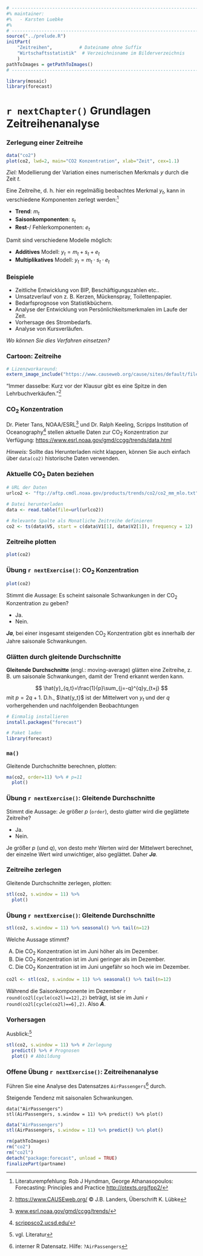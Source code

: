 ```r
# ---------------------------------------------------------------------------
#% maintainer:
#%   - Karsten Luebke
#%
# ---------------------------------------------------------------------------
source("../prelude.R")
initPart(
    "Zeitreihen",          # Dateiname ohne Suffix
    "Wirtschaftsstatistik"  # Verzeichnisname im Bilderverzeichnis 
    )
pathToImages = getPathToImages()
# ---------------------------------------------------------------------------

library(mosaic)
library(forecast)
```

# `r nextChapter()` Grundlagen Zeitreihenanalyse

### Zerlegung einer Zeitreihe

```r
data("co2")
plot(co2, lwd=2, main="CO2 Konzentration", xlab="Zeit", cex=1.1)
```

*Ziel:* Modellierung der Variation eines numerischen Merkmals $y$ durch die Zeit $t$.

Eine Zeitreihe, d. h. hier ein regelmäßig beobachtes Merkmal $y_t$, kann in verschiedene Komponenten zerlegt werden:^[Literaturempfehlung: Rob J Hyndman, George Athanasopoulos: Forecasting: Principles and Practice [http://otexts.org/fpp2/](http://otexts.org/fpp2/)]

- **Trend**: $m_t$
- **Saisonkomponenten**: $s_t$
- **Rest**-/ Fehlerkomponenten: $e_t$

Damit sind verschiedene Modelle möglich:

- **Additives** Modell: $y_t=m_t+s_t+e_t$
- **Multiplikatives** Modell: $y_t=m_t \cdot s_t \cdot e_t$


### Beispiele

- Zeitliche Entwicklung von BIP, Beschäftigungszahlen etc..
- Umsatzverlauf von z. B. Kerzen, Mückenspray, Toilettenpapier.
- Bedarfsprognose von Statistikbüchern.
- Analyse der Entwicklung von Persönlichkeitsmerkmalen im Laufe der Zeit.
- Vorhersage des Strombedarfs.
- Analyse von Kursverläufen.

*Wo können Sie dies Verfahren einsetzen?*


### Cartoon: Zeitreihe

```r
# Lizenzworkaround: 
extern_image_include("https://www.causeweb.org/cause/sites/default/files/caption_contest/2018/Caption-Contest_07-2018.jpg", "cartoon0718.jpg", pathToImages)
```
"Immer dasselbe: Kurz vor der Klausur gibt es eine Spitze in den Lehrbuchverkäufen."^[[https://www.CAUSEweb.org/](https://www.causeweb.org/cause/caption-contest/july/2018/results) &copy; J.B. Landers, Überschrift K. Lübke]

### CO~2~ Konzentration

Dr. Pieter Tans, NOAA/ESRL^[[www.esrl.noaa.gov/gmd/ccgg/trends/](www.esrl.noaa.gov/gmd/ccgg/trends/)] und Dr. Ralph Keeling, Scripps Institution of Oceanography^[[scrippsco2.ucsd.edu/](scrippsco2.ucsd.edu/)] stellen aktuelle Daten zur CO~2~ Konzentration zur Verfügung: [https://www.esrl.noaa.gov/gmd/ccgg/trends/data.html](https://www.esrl.noaa.gov/gmd/ccgg/trends/data.html)

*Hinweis:* Sollte das Herunterladen nicht klappen, können Sie auch einfach über `data(co2)` historische Daten verwenden.


### Aktuelle CO~2~ Daten beziehen

```r
# URL der Daten
urlco2 <- "ftp://aftp.cmdl.noaa.gov/products/trends/co2/co2_mm_mlo.txt"

# Datei herunterladen
data <- read.table(file=url(urlco2))

# Relevante Spalte als Monatliche Zeitreihe definieren
co2 <- ts(data$V5, start = c(data$V1[1], data$V2[1]), frequency = 12)
```

### Zeitreihe plotten

```r
plot(co2)
```

### Übung `r nextExercise()`: CO~2~ Konzentration {.exercise type=yesno answer=yes}

```r
plot(co2)
```

Stimmt die Aussage: Es scheint saisonale Schwankungen in der CO~2~ Konzentration zu geben?

- Ja.
- Nein.

<div class="notes">
***Ja***, bei einer insgesamt steigenden CO~2~ Konzentration gibt es innerhalb der Jahre saisonale Schwankungen.
</div>


### Glätten durch gleitende Durchschnitte

**Gleitende Durchschnitte** (engl.: moving-average) glätten eine Zeitreihe, z. B. um saisonale Schwankungen, damit der Trend erkannt werden kann.

$$ \hat{y}_{q,t}=\frac{1}{p}\sum_{j=-q}^{q}y_{t+j} $$ 
mit $p=2q+1$. D.h., $\hat{y_t}$ ist der Mittelwert von $y_t$ und der $q$ vorhergehenden und nachfolgenden Beobachtungen

```r
# Einmalig installieren
install.packages("forecast")
```

```r
# Paket laden
library(forecast)
```

### `ma()` {.shrink}

Gleitende Durchschnitte berechnen, plotten:

```r
ma(co2, order=11) %>% # p=11
  plot()
```

### Übung `r nextExercise()`: Gleitende Durchschnitte {.exercise type=yesno answer=yes}

Stimmt die Aussage: Je größer $p$ (`order`), desto glatter wird die geglättete Zeitreihe?

- Ja.
- Nein.

<div class="notes">
Je größer $p$ (und $q$), von desto mehr Werten wird der Mittelwert berechnet, der einzelne Wert wird unwichtiger, also geglättet. Daher ***Ja***.
</div>


### Zeitreihe zerlegen

Gleitende Durchschnitte zerlegen, plotten:

```r
stl(co2, s.window = 11) %>%
  plot()
```

### Übung `r nextExercise()`: Gleitende Durchschnitte  {.exercise type=A-B-C answer=A}

::: {.scriptsize}

```r
stl(co2, s.window = 11) %>% seasonal() %>% tail(n=12)
```

:::

Welche Aussage stimmt?

A.  Die CO~2~ Konzentration ist im Juni höher als im Dezember.
B.  Die CO~2~ Konzentration ist im Juni geringer als im Dezember.
C.  Die CO~2~ Konzentration ist im Juni ungefähr so hoch wie im Dezember.

```r
co2l <- stl(co2, s.window = 11) %>% seasonal() %>% tail(n=12)
```

<div class="notes">
Während die Saisonkomponente im Dezember `r round(co2l[cycle(co2l)==12],2)` beträgt, ist sie im Juni `r round(co2l[cycle(co2l)==6],2)`. Also ***A***.
</div>

### Vorhersagen

Ausblick:^[vgl. Literatur]
```r
stl(co2, s.window = 11) %>% # Zerlegung
  predict() %>% # Prognosen
  plot() # Abbildung
```

### Offene Übung `r nextExercise()`: Zeitreihenanalyse {.exercise type=essay}

Führen Sie eine Analyse des Datensatzes `AirPassengers`^[interner R Datensatz. Hilfe: `?AirPassengers`] durch.

<div class="notes">
Steigende Tendenz mit saisonalen Schwankungen.

`data("AirPassengers")`   
`stl(AirPassengers, s.window = 11) %>% predict() %>% plot()`    

```r
data("AirPassengers")
stl(AirPassengers, s.window = 11) %>% predict() %>% plot()
```
</div>

```r
rm(pathToImages)
rm("co2")
rm("co2l")
detach("package:forecast", unload = TRUE)
finalizePart(partname)
```